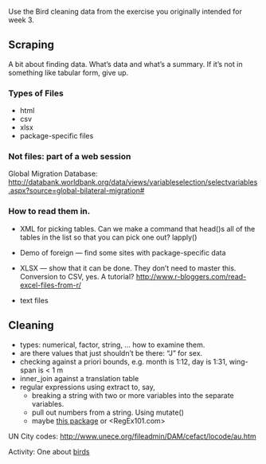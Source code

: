 


Use the Bird cleaning data from the exercise you originally intended for week 3.

## Scraping

A bit about finding data.  What's data and what's a summary.  If it's not in something like tabular form, give up.

### Types of Files

* html
* csv
* xlsx
* package-specific files

### Not files: part of a web session

Global Migration Database: <http://databank.worldbank.org/data/views/variableselection/selectvariables.aspx?source=global-bilateral-migration#>

### How to read them in.

* XML for picking tables.  Can we make a command that head()s all of the tables in the list so that you can pick one out? lapply()

* Demo of foreign   --- find some sites with package-specific data

* XLSX --- show that it can be done.  They don't need to master this.  Conversion to CSV, yes. A tutorial? <http://www.r-bloggers.com/read-excel-files-from-r/>

* text files

## Cleaning

* types: numerical, factor, string, ... how to examine them.
* are there values that just shouldn't be there: "J" for sex.
* checking against a priori bounds, e.g. month is 1:12, day is 1:31, wing-span is < 1 m
* inner_join against a translation table
* regular expressions using extract to, say, 
    * breaking a string with two or more variables into the separate variables.
    * pull out numbers from a string.  Using mutate() 
    * maybe [this package](http://www.r-bloggers.com/canned-regular-expressions-qdapregex-0-1-2-on-cran/) or <RegEx101.com>

UN City codes: <http://www.unece.org/fileadmin/DAM/cefact/locode/au.htm>

Activity: One about [birds](Notes/Week-3-Handout-2.pdf) 
